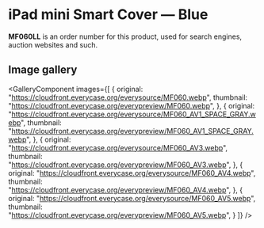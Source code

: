 
# iPad mini Smart Cover — Blue

<Callout type='info' emoji='👉🏻'>**MF060LL** is an order number for this product, used for search engines, auction websites and such.</Callout>

## Image gallery

<GalleryComponent
    images={[
      {
        original: "https://cloudfront.everycase.org/everysource/MF060.webp",
        thumbnail: "https://cloudfront.everycase.org/everypreview/MF060.webp",
      },
      {
        original: "https://cloudfront.everycase.org/everysource/MF060_AV1_SPACE_GRAY.webp",
        thumbnail: "https://cloudfront.everycase.org/everypreview/MF060_AV1_SPACE_GRAY.webp",
      },
      {
        original: "https://cloudfront.everycase.org/everysource/MF060_AV3.webp",
        thumbnail: "https://cloudfront.everycase.org/everypreview/MF060_AV3.webp",
      },
      {
        original: "https://cloudfront.everycase.org/everysource/MF060_AV4.webp",
        thumbnail: "https://cloudfront.everycase.org/everypreview/MF060_AV4.webp",
      },
      {
        original: "https://cloudfront.everycase.org/everysource/MF060_AV5.webp",
        thumbnail: "https://cloudfront.everycase.org/everypreview/MF060_AV5.webp",
      }
    ]}
  />

